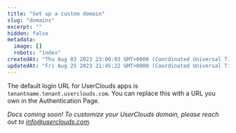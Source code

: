 ```yaml
---
title: "Set up a custom domain"
slug: "domains"
excerpt: ""
hidden: false
metadata: 
  image: []
  robots: "index"
createdAt: "Thu Aug 03 2023 23:00:03 GMT+0000 (Coordinated Universal Time)"
updatedAt: "Fri Aug 25 2023 21:45:22 GMT+0000 (Coordinated Universal Time)"
---
```

The default login URL for UserClouds apps is `tenantname.tenant.userclouds.com`. You can replace this with a URL you own in the Authentication Page.

_Docs coming soon! To customize your UserClouds domain, please reach out to [info@userclouds.com](mailto:info@userclouds.com)._
